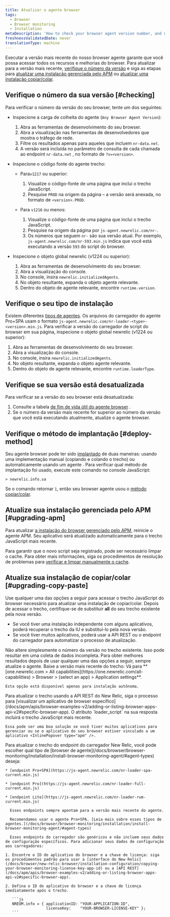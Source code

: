 ```yaml
---
title: Atualizar o agente browser
tags:
  - Browser
  - Browser monitoring
  - Installation
metaDescription: 'How to check your browser agent version number, and update to the latest version of the browser agent.'
freshnessValidatedDate: never
translationType: machine
---
```


Executar a versão mais recente do nosso browser agente garante que você possa acessar todos os recursos e melhorias do browser. Para atualizar para a versão mais recente, [verifique o número da versão](#checking) e siga as etapas para [atualizar uma instalação gerenciada pelo APM](#upgrading-apm) ou [atualizar uma instalação copiar/colar](#upgrading-copy-paste).

## Verifique o número da sua versão [#checking]

Para verificar o número da versão do seu browser, tente um dos seguintes:

* Inspecione a carga de colheita do agente (`Any Browser Agent Version`):

  1. Abra as ferramentas de desenvolvimento do seu browser.
  2. Abra a visualização nas ferramentas de desenvolvedores que mostra o tráfego de rede.
  3. Filtre os resultados apenas para aqueles que incluem `nr-data.net`.
  4. A versão será incluída no parâmetro de consulta de cada chamada ao endpoint `nr-data.net` , no formato de `?v=<version>`.

* Inspecione o código fonte do agente trecho:

  * Para`v1217` ou superior:

    1. Visualize o código-fonte de uma página que inclui o trecho JavaScript.
    2. Pesquise `PROD` na origem da página – a versão será anexada, no formato de `<version>.PROD`.

  * Para `v1216` ou menos:

    1. Visualize o código-fonte de uma página que inclui o trecho JavaScript.
    2. Pesquise na origem da página por `js-agent.newrelic.com/nr-`.
    3. Os números que seguem `nr-` são sua versão atual. Por exemplo, `js-agent.newrelic.com/nr-593.min.js` indica que você está executando a versão `593` do script do browser.

* Inspecione o objeto global newrelic (v1224 ou superior):

  1. Abra as ferramentas de desenvolvimento do seu browser.
  2. Abra a visualização do console.
  3. No console, insira `newrelic.initializedAgents`.
  4. No objeto resultante, expanda o objeto agente relevante.
  5. Dentro do objeto de agente relevante, encontre `runtime.version`.

## Verifique o seu tipo de instalação

Existem diferentes [tipos de agentes](/docs/browser/browser-monitoring/installation/install-browser-monitoring-agent#agent-types). Os arquivos do carregador do agente Pro+SPA usam o formato `js-agent.newrelic.com/nr-loader-<type>-<version>.min.js`. Para verificar a versão do carregador de script do browser em sua página, inspecione o objeto global newrelic (v1224 ou superior):

1. Abra as ferramentas de desenvolvimento do seu browser.
2. Abra a visualização do console.
3. No console, insira `newrelic.initializedAgents`.
4. No objeto resultante, expanda o objeto agente relevante.
5. Dentro do objeto de agente relevante, encontre `runtime.loaderType`.

## Verifique se sua versão está desatualizada

Para verificar se a versão do seu browser está desatualizada:

1. Consulte a tabela [de fim de vida útil do agente browser](/docs/browser/browser-monitoring/getting-started/browser-agent-eol-policy/) .
2. Se o número da versão mais recente for superior ao número da versão que você está executando atualmente, atualize o agente browser.

## Verifique o método de implantação [#deploy-method]

Seu agente browser pode ter sido [implantado](/docs/browser/browser-monitoring/installation/install-browser-monitoring-agent/#options) de duas maneiras: usando uma implementação manual (copiando e colando o trecho) ou automaticamente usando um agente <InlinePopover type="apm" />. Para verificar qual método de implantação foi usado, execute este comando no console JavaScript:

```
> newrelic.info.sa
```

Se o comando retornar `1`, então seu browser agente usou o [método copiar/colar](#upgrading-copy-paste).

## Atualize sua instalação gerenciada pelo APM [#upgrading-apm]

Para atualizar [a instalação do browser gerenciado pelo APM](/docs/browser/browser-monitoring/installation/install-browser-monitoring-agent/#options), reinicie o agente APM. Seu aplicativo será atualizado automaticamente para o trecho JavaScript mais recente.

Para garantir que o novo script seja registrado, pode ser necessário limpar o cache. Para obter mais informações, siga os procedimentos de resolução de problemas para [verificar e limpar manualmente o cache](/docs/browser/new-relic-browser/troubleshooting/troubleshooting-browser-monitoring-installation#manual_check_cache).

## Atualize sua instalação de copiar/colar [#upgrading-copy-paste]

Use qualquer uma das opções a seguir para acessar o trecho JavaScript do browser necessário para atualizar uma instalação de copiar/colar. Depois de acessar o trecho, certifique-se de substituir <DNT>**all**</DNT> do seu trecho existente pela nova versão.

* Se você tiver uma instalação independente com alguns aplicativos, poderá recuperar o trecho da IU e substituí-lo pela nova versão.
* Se você tiver muitos aplicativos, poderá usar a API REST ou o endpoint do carregador para automatizar o processo de atualização.

<Callout variant="caution">
  Não altere simplesmente o número da versão no trecho existente. Isso pode resultar em uma coleta de dados incompleta. Para obter melhores resultados depois de usar qualquer uma das opções a seguir, sempre atualize o agente.
</Callout>

<CollapserGroup>
  <Collapser id="snippet" title="Recuperar o trecho da interface">
    Baixe a versão mais recente do trecho: Vá para <DNT>**[one.newrelic.com &gt; All capabilities](https://one.newrelic.com/all-capabilities) &gt; Browser &gt; (select an app) &gt; Application settings**</DNT>.

    Esta opção está disponível apenas para instalação autônoma.
  </Collapser>

  <Collapser id="rest_api" title="Extraia o trecho com a API REST">
    Para atualizar o trecho usando a API REST do New Relic, siga o processo para [visualizar um aplicativo de browser específico](/docs/apm/apis/browser-examples-v2/adding-or-listing-browser-apps-api-v2#specific-browser-app). O atributo `loader_script` na sua resposta incluirá o trecho JavaScript mais recente.

    Essa pode ser uma boa solução se você tiver muitos aplicativos para gerenciar ou se o aplicativo do seu browser estiver vinculado a um aplicativo <InlinePopover type="apm" />.
  </Collapser>

  <Collapser id="end_point" title="Atualizar usando o endpoint do carregador">
    Para atualizar o trecho do endpoint do carregador New Relic, você pode escolher qual tipo de [browser de agente](/docs/browser/browser-monitoring/installation/install-browser-monitoring-agent/#agent-types) deseja:

    * [endpoint Pro+SPA](https://js-agent.newrelic.com/nr-loader-spa-current.min.js)

    * [endpoint Pro](https://js-agent.newrelic.com/nr-loader-full-current.min.js)

    * [endpoint Lite](https://js-agent.newrelic.com/nr-loader-rum-current.min.js)

      Esses endpoints sempre apontam para a versão mais recente do agente.

      Recomendamos usar o agente Pro+SPA. [Leia mais sobre esses tipos de agentes.](/docs/browser/browser-monitoring/installation/install-browser-monitoring-agent/#agent-types)

      Esses endpoints do carregador são genéricos e não incluem seus dados de configuração específicos. Para adicionar seus dados de configuração aos carregadores:

    1. Encontre o ID do aplicativo do browser e a chave de licença: siga os procedimentos padrão para usar a [interface do New Relic](/docs/browser/new-relic-browser/installation-configuration/copying-your-browser-monitoring-license-key-app-id) ou a [API REST](/docs/apm/apis/browser-examples-v2/adding-or-listing-browser-apps-api-v2#specific-browser-app).

    2. Defina o ID do aplicativo do browser e a chave de licença imediatamente após o trecho.

       ```js
       NREUM.info = { applicationID: "YOUR-APPLICATION-ID",
                      licenseKey:    "YOUR-BROWSER-LICENSE-KEY" };
       ```
  </Collapser>
</CollapserGroup>